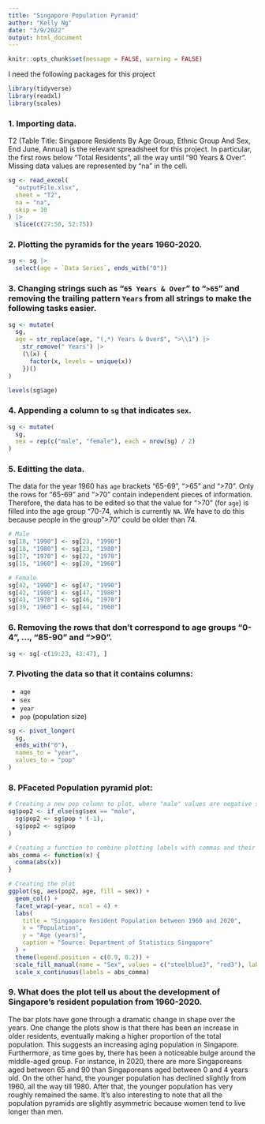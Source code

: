 ```yaml
---
title: "Singapore Population Pyramid"
author: "Kelly Ng"
date: "3/9/2022"
output: html_document
---
```


```r
knitr::opts_chunk$set(message = FALSE, warning = FALSE)
```

I need the following packages for this project
```r
library(tidyverse)
library(readxl)
library(scales)
```

### 1. Importing data.
T2 (Table Title: Singapore Residents By Age Group, Ethnic Group And Sex, End June, Annual) is the relevant spreadsheet for this project. In particular, the first rows below "Total Residents", all the way until "90 Years & Over". Missing data values are represented by "na" in the cell. 
```r
sg <- read_excel(
  "outputFile.xlsx",
  sheet = "T2",
  na = "na",
  skip = 10
) |>
  slice(c(27:50, 52:75))
```

### 2. Plotting the pyramids for the years 1960-2020. 
```r
sg <- sg |>
  select(age = `Data Series`, ends_with("0"))
```

### 3. Changing strings such as "`65 Years & Over`" to "`>65`" and removing the trailing pattern `Years` from all strings to make the following tasks easier.
```r
sg <- mutate(
  sg,
  age = str_replace(age, "(,*) Years & Over$", ">\\1") |>
    str_remove(" Years") |>
    (\(x) {
      factor(x, levels = unique(x))
    })()
)

levels(sg$age)
```

### 4. Appending a column to `sg` that indicates `sex`.
```r
sg <- mutate(
  sg,
  sex = rep(c("male", "female"), each = nrow(sg) / 2)
)
```

### 5. Editting the data.
The data for the year 1960 has `age` brackets "65-69", ">65" and ">70". Only the rows for "65-69" and ">70" contain independent pieces of information. Therefore, the data has to be edited so that the value for ">70" (for `age`) is filled into the age group "70-74, which is currently `NA`. We have to do this because people in the group ">70" could be older than 74. 
```r
# Male
sg[18, "1990"] <- sg[23, "1990"]
sg[18, "1980"] <- sg[23, "1980"]
sg[17, "1970"] <- sg[22, "1970"]
sg[15, "1960"] <- sg[20, "1960"]

# Female
sg[42, "1990"] <- sg[47, "1990"]
sg[42, "1980"] <- sg[47, "1980"]
sg[41, "1970"] <- sg[46, "1970"]
sg[39, "1960"] <- sg[44, "1960"]
```

### 6. Removing the rows that don't correspond to age groups "0-4", ..., "85-90" and ">90". 
```r
sg <- sg[-c(19:23, 43:47), ]
```

### 7. Pivoting the data so that it contains columns: 
- `age` 
- `sex`
- `year` 
- `pop` (population size)
```r
sg <- pivot_longer(
  sg,
  ends_with("0"),
  names_to = "year",
  values_to = "pop"
)
```

### 8. PFaceted Population pyramid plot: 
```r
# Creating a new pop column to plot, where "male" values are negative so the male column will be plotted towards   the left
sg$pop2 <- if_else(sg$sex == "male",
  sg$pop2 <- sg$pop * (-1),
  sg$pop2 <- sg$pop
)

# Creating a function to combine plotting labels with commas and their absolute values
abs_comma <- function(x) {
  comma(abs(x))
}

# Creating the plot
ggplot(sg, aes(pop2, age, fill = sex)) +
  geom_col() +
  facet_wrap(~year, ncol = 4) +
  labs(
    title = "Singapore Resident Population between 1960 and 2020",
    x = "Population",
    y = "Age (years)",
    caption = "Source: Department of Statistics Singapore"
  ) +
  theme(legend.position = c(0.9, 0.2)) +
  scale_fill_manual(name = "Sex", values = c("steelblue3", "red3"), labels = c("female", "male")) +
  scale_x_continuous(labels = abs_comma)
```

### 9. What does the plot tell us about the development of Singapore's resident population from 1960-2020. 
The bar plots have gone through a dramatic change in shape over the years. One change the plots show is that there has been an increase in older residents, eventually making a higher proportion of the total population. This suggests an increasing aging population in Singapore. Furthermore, as time goes by, there has been a noticeable bulge around the middle-aged group. For instance, in 2020, there are more Singaporeans aged between 65 and 90 than Singaporeans aged between 0 and 4 years old. On the other hand, the younger population has declined slightly from 1960, all the way till 1980. After that, the younger population has very roughly remained the same. It's also interesting to note that all the population pyramids are slightly asymmetric because women tend to live longer than men. 